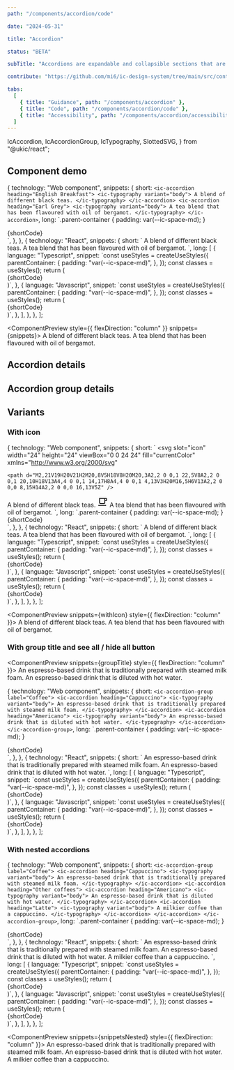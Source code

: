 ```yaml
---
path: "/components/accordion/code"

date: "2024-05-31"

title: "Accordion"

status: "BETA"

subTitle: "Accordions are expandable and collapsible sections that are used to show and hide additional content."

contribute: "https://github.com/mi6/ic-design-system/tree/main/src/content/structured/components/accordion"

tabs:
  [
    { title: "Guidance", path: "/components/accordion" },
    { title: "Code", path: "/components/accordion/code" },
    { title: "Accessibility", path: "/components/accordion/accessibility" },
  ]
---
```


  IcAccordion,
  IcAccordionGroup,
  IcTypography,
  SlottedSVG,
} from "@ukic/react";

## Component demo

  {
    technology: "Web component",
    snippets: {
      short: `<ic-accordion heading="English Breakfast">
  <ic-typography variant="body">
    A blend of different black teas.
  </ic-typography>
</ic-accordion>
<ic-accordion heading="Earl Grey">
  <ic-typography variant="body">
    A tea blend that has been flavoured with oil of bergamot.
  </ic-typography>
</ic-accordion>`,
      long: `.parent-container {
    padding: var(--ic-space-md);
  }
</style>
<body>
  <div class="parent-container">
    {shortCode}
  </div>`,
    },
  },
  {
    technology: "React",
    snippets: {
      short: `<IcAccordion heading="English Breakfast">
  <IcTypography variant="body">
    A blend of different black teas.
  </IcTypography>
</IcAccordion>
<IcAccordion heading="Earl Grey">
  <IcTypography variant="body">
    A tea blend that has been flavoured with oil of bergamot.
  </IcTypography>
</IcAccordion>`,
      long: [
        {
          language: "Typescript",
          snippet: `const useStyles = createUseStyles({
  parentContainer: {
    padding: "var(--ic-space-md)",
  },
});
const classes = useStyles();
return (
  <div className={classes.parentContainer}>
    {shortCode}
  </div>
)`,
        },
        {
          language: "Javascript",
          snippet: `const useStyles = createUseStyles({
  parentContainer: {
    padding: "var(--ic-space-md)",
  },
});
const classes = useStyles();
return (
  <div className={classes.parentContainer}>
    {shortCode}
  </div>
)`,
        },
      ],
    },
  },
];

<ComponentPreview style={{ flexDirection: "column" }} snippets={snippets}>
  <IcAccordion heading="English Breakfast">
    <IcTypography variant="body">A blend of different black teas.</IcTypography>
  </IcAccordion>
  <IcAccordion heading="Earl Grey">
    <IcTypography variant="body">
      A tea blend that has been flavoured with oil of bergamot.
    </IcTypography>
  </IcAccordion>
</ComponentPreview>

## Accordion details

<ComponentDetails component="ic-accordion" />

## Accordion group details

<ComponentDetails component="ic-accordion-group" />

## Variants

### With icon

  {
    technology: "Web component",
    snippets: {
      short: `<ic-accordion heading="English Breakfast">
  <svg
    slot="icon"
    width="24"
    height="24"
    viewBox="0 0 24 24"
    fill="currentColor"
    xmlns="http://www.w3.org/2000/svg"
  >
    <path d="M2,21V19H20V21H2M20,8V5H18V8H20M20,3A2,2 0 0,1 22,5V8A2,2 0 0,1 20,10H18V13A4,4 0 0,1 14,17H8A4,4 0 0,1 4,13V3H20M16,5H6V13A2,2 0 0,0 8,15H14A2,2 0 0,0 16,13V5Z" />
  </svg>
  <ic-typography variant="body">
    A blend of different black teas.
  </ic-typography>
  </ic-accordion>
  <ic-accordion heading="Earl Grey">
    <svg
      slot="icon"
      width="24"
      height="24"
      viewBox="0 0 24 24"
      fill="currentColor"
      xmlns="http://www.w3.org/2000/svg"
    >
      <path d="M2,21V19H20V21H2M20,8V5H18V8H20M20,3A2,2 0 0,1 22,5V8A2,2 0 0,1 20,10H18V13A4,4 0 0,1 14,17H8A4,4 0 0,1 4,13V3H20M16,5H6V13A2,2 0 0,0 8,15H14A2,2 0 0,0 16,13V5Z" />
    </svg>
  <ic-typography variant="body">
    A tea blend that has been flavoured with oil of bergamot.
  </ic-typography>
</ic-accordion>`,
      long: `.parent-container {
    padding: var(--ic-space-md);
  }
</style>
<body>
  <div class="parent-container">
    {shortCode}
  </div>`,
    },
  },
  {
    technology: "React",
    snippets: {
      short: `<IcAccordion heading="English Breakfast">
  <SlottedSVG
    slot="icon"
    width="24"
    height="24"
    viewBox="0 0 24 24"
    fill="currentColor"
    xmlns="http://www.w3.org/2000/svg"
  >
    <path d="M2,21V19H20V21H2M20,8V5H18V8H20M20,3A2,2 0 0,1 22,5V8A2,2 0 0,1 20,10H18V13A4,4 0 0,1 14,17H8A4,4 0 0,1 4,13V3H20M16,5H6V13A2,2 0 0,0 8,15H14A2,2 0 0,0 16,13V5Z" />
  </SlottedSVG>
  <IcTypography variant="body">
    A blend of different black teas.
  </IcTypography>
  </IcAccordion>
  <IcAccordion heading="Earl Grey">
    <SlottedSVG
      slot="icon"
      width="24"
      height="24"
      viewBox="0 0 24 24"
      fill="currentColor"
      xmlns="http://www.w3.org/2000/svg"
    >
      <path d="M2,21V19H20V21H2M20,8V5H18V8H20M20,3A2,2 0 0,1 22,5V8A2,2 0 0,1 20,10H18V13A4,4 0 0,1 14,17H8A4,4 0 0,1 4,13V3H20M16,5H6V13A2,2 0 0,0 8,15H14A2,2 0 0,0 16,13V5Z" />
    </SlottedSVG>
  <IcTypography variant="body">
    A tea blend that has been flavoured with oil of bergamot.
  </IcTypography>
</IcAccordion>`,
      long: [
        {
          language: "Typescript",
          snippet: `const useStyles = createUseStyles({
  parentContainer: {
    padding: "var(--ic-space-md)",
  },
});
const classes = useStyles();
return (
  <div className={classes.parentContainer}>
    {shortCode}
  </div>
)`,
        },
        {
          language: "Javascript",
          snippet: `const useStyles = createUseStyles({
  parentContainer: {
    padding: "var(--ic-space-md)",
  },
});
const classes = useStyles();
return (
  <div className={classes.parentContainer}>
    {shortCode}
  </div>
)`,
        },
      ],
    },
  },
];

<ComponentPreview snippets={withIcon} style={{ flexDirection: "column" }}>
  <IcAccordion heading="English Breakfast">
    <SlottedSVG
      slot="icon"
      width="24"
      height="24"
      viewBox="0 0 24 24"
      fill="currentColor"
      xmlns="http://www.w3.org/2000/svg"
    >
      <path d="M2,21V19H20V21H2M20,8V5H18V8H20M20,3A2,2 0 0,1 22,5V8A2,2 0 0,1 20,10H18V13A4,4 0 0,1 14,17H8A4,4 0 0,1 4,13V3H20M16,5H6V13A2,2 0 0,0 8,15H14A2,2 0 0,0 16,13V5Z" />
    </SlottedSVG>
    <IcTypography variant="body">A blend of different black teas.</IcTypography>
  </IcAccordion>
  <IcAccordion heading="Earl Grey">
    <SlottedSVG
      slot="icon"
      width="24"
      height="24"
      viewBox="0 0 24 24"
      fill="currentColor"
      xmlns="http://www.w3.org/2000/svg"
    >
      <path d="M2,21V19H20V21H2M20,8V5H18V8H20M20,3A2,2 0 0,1 22,5V8A2,2 0 0,1 20,10H18V13A4,4 0 0,1 14,17H8A4,4 0 0,1 4,13V3H20M16,5H6V13A2,2 0 0,0 8,15H14A2,2 0 0,0 16,13V5Z" />
    </SlottedSVG>
    <IcTypography variant="body">
      A tea blend that has been flavoured with oil of bergamot.
    </IcTypography>
  </IcAccordion>
</ComponentPreview>

### With group title and see all / hide all button

<ComponentPreview snippets={groupTitle} style={{ flexDirection: "column" }}>
  <IcAccordionGroup label="Coffee">
    <IcAccordion heading="Cappuccino">
      <IcTypography variant="body">
        An espresso-based drink that is traditionally prepared with steamed milk
        foam.
      </IcTypography>
    </IcAccordion>
    <IcAccordion heading="Americano">
      <IcTypography variant="body">
        An espresso-based drink that is diluted with hot water.
      </IcTypography>
    </IcAccordion>
  </IcAccordionGroup>
</ComponentPreview>

  {
    technology: "Web component",
    snippets: {
      short: `<ic-accordion-group label="Coffee">
  <ic-accordion heading="Cappuccino">
    <ic-typography variant="body">
      An espresso-based drink that is traditionally prepared with steamed milk foam.
    </ic-typography>
  </ic-accordion>
  <ic-accordion heading="Americano">
    <ic-typography variant="body">
      An espresso-based drink that is diluted with hot water.
    </ic-typography>
  </ic-accordion>
</ic-accordion-group>`,
      long: `.parent-container {
    padding: var(--ic-space-md);
  }
</style>
<body>
  <div class="parent-container">
    {shortCode}
  </div>`,
    },
  },
  {
    technology: "React",
    snippets: {
      short: `<IcAccordionGroup label="Coffee">
  <IcAccordion heading="Cappucino">
    <IcTypography variant="body">
      An espresso-based drink that is traditionally prepared with steamed milk foam.
    </IcTypography>
  </IcAccordion>
  <IcAccordion heading="Americano">
    <IcTypography variant="body">
      An espresso-based drink that is diluted with hot water.
    </IcTypography>
  </IcAccordion>
</IcAccordionGroup>`,
      long: [
        {
          language: "Typescript",
          snippet: `const useStyles = createUseStyles({
  parentContainer: {
    padding: "var(--ic-space-md)",
  },
});
const classes = useStyles();
return (
  <div className={classes.parentContainer}>
    {shortCode}
  </div>
)`,
        },
        {
          language: "Javascript",
          snippet: `const useStyles = createUseStyles({
  parentContainer: {
    padding: "var(--ic-space-md)",
  },
});
const classes = useStyles();
return (
  <div className={classes.parentContainer}>
    {shortCode}
  </div>
)`,
        },
      ],
    },
  },
];

### With nested accordions

  {
    technology: "Web component",
    snippets: {
      short: `<ic-accordion-group label="Coffee">
  <ic-accordion heading="Cappuccino">
    <ic-typography variant="body">
      An espresso-based drink that is traditionally prepared with steamed milk foam.
    </ic-typography>
  </ic-accordion>
  <ic-accordion heading="Other coffees">
    <ic-accordion heading="Americano">
      <ic-typography variant="body">
        An espresso-based drink that is diluted with hot water.
      </ic-typography>
    </ic-accordion>
    <ic-accordion heading="Latte">
      <ic-typography variant="body">
        A milkier coffee than a cappuccino.
      </ic-typography>
    </ic-accordion>
  </ic-accordion>
</ic-accordion-group>`,
      long: `.parent-container {
    padding: var(--ic-space-md);
  }
</style>
<body>
  <div class="parent-container">
    {shortCode}
  </div>`,
    },
  },
  {
    technology: "React",
    snippets: {
      short: `<IcAccordionGroup label="Coffee">
  <IcAccordion heading="Cappucino">
    <IcTypography variant="body">
      An espresso-based drink that is traditionally prepared with steamed milk foam.
    </IcTypography>
  </IcAccordion>
  <IcAccordion heading="Other coffees">
    <IcAccordion heading="Americano">
      <IcTypography variant="body">
        An espresso-based drink that is diluted with hot water.
      </IcTypography>
    </IcAccordion>
    <IcAccordion heading="Latte">
      <IcTypography variant="body">
        A milkier coffee than a cappuccino.
      </IcTypography>
    </IcAccordion>
  </IcAccordion>
</IcAccordionGroup>`,
      long: [
        {
          language: "Typescript",
          snippet: `const useStyles = createUseStyles({
  parentContainer: {
    padding: "var(--ic-space-md)",
  },
});
const classes = useStyles();
return (
  <div className={classes.parentContainer}>
    {shortCode}
  </div>
)`,
        },
        {
          language: "Javascript",
          snippet: `const useStyles = createUseStyles({
  parentContainer: {
    padding: "var(--ic-space-md)",
  },
});
const classes = useStyles();
return (
  <div className={classes.parentContainer}>
    {shortCode}
  </div>
)`,
        },
      ],
    },
  },
];

<ComponentPreview snippets={snippetsNested} style={{ flexDirection: "column" }}>
  <IcAccordionGroup label="Coffee">
    <IcAccordion heading="Cappuccino">
      <IcTypography variant="body">
        An espresso-based drink that is traditionally prepared with steamed milk
        foam.
      </IcTypography>
    </IcAccordion>
    <IcAccordion heading="Other coffees">
      <IcAccordion heading="Americano">
        <IcTypography variant="body">
          An espresso-based drink that is diluted with hot water.
        </IcTypography>
      </IcAccordion>
      <IcAccordion heading="Latte">
        <IcTypography variant="body">
          A milkier coffee than a cappuccino.
        </IcTypography>
      </IcAccordion>
    </IcAccordion>
  </IcAccordionGroup>
</ComponentPreview>
